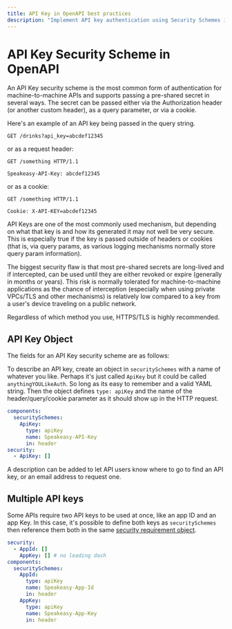 ```yaml
---
title: API Key in OpenAPI best practices
description: "Implement API key authentication using Security Schemes in your OpenAPI specification for better security, developer experience, and seamless integration."
---
```


# API Key Security Scheme in OpenAPI


An API Key security scheme is the most common form of authentication for machine-to-machine APIs and supports passing a pre-shared secret in several ways. The secret can be passed either via the Authorization header (or another custom header), as a query parameter, or via a cookie.


Here's an example of an API key being passed in the query string.

```http
GET /drinks?api_key=abcdef12345
```

or as a request header:

```http
GET /something HTTP/1.1

Speakeasy-API-Key: abcdef12345
```

or as a cookie:

```http
GET /something HTTP/1.1

Cookie: X-API-KEY=abcdef12345
```

API Keys are one of the most commonly used mechanism, but depending on what that key is and how its generated it may not well be very secure. This is especially true if the key is passed outside of headers or cookies (that is, via query params, as various logging mechanisms normally store query param information).

The biggest security flaw is that most pre-shared secrets are long-lived and if intercepted, can be used until they are either revoked or expire (generally in months or years). This risk is normally tolerated for machine-to-machine applications as the chance of interception (especially when using private VPCs/TLS and other mechanisms) is relatively low compared to a key from a user's device traveling on a public network.

Regardless of which method you use, HTTPS/TLS is highly recommended.

## API Key Object

The fields for an API Key security scheme are as follows:

<Table
  data={[
    { field: "`type`", type: "String", required: "✅", description: "`apiKey`" },
    { field: "`description`", type: "String", required: "", description: "Human-readable information. This may contain [CommonMark syntax](https://spec.commonmark.org/) to provide a rich description." },
    { field: "`in`", type: "String", required: "✅", description: "The location of the API key in the request. Valid values are `query`, `header`, or `cookie`." },
    { field: "`name`", type: "String", required: "✅", description: "The name of the key parameter in the location." },
    { field: "`x-*`", type: "[Extensions](/openapi/extensions)", required: "", description: "Any number of extension fields can be added to the security scheme object to be used by tooling and vendors." }
  ]}
  columns={[
    { key: "field", header: "Field" },
    { key: "type", header: "Type" },
    { key: "required", header: "Required" },
    { key: "description", header: "Description" }
  ]}
/>

To describe an API key, create an object in `securitySchemes` with a name of whatever you like. Perhaps it's just called `ApiKey` but it could be called `anythingYOULikeAuth`. So long as its easy to remember and a valid YAML string. Then the object defines `type: apiKey` and the name of the header/query/cookie parameter as it should show up in the HTTP request.

```yaml
components:
  securitySchemes:
    ApiKey:
      type: apiKey
      name: Speakeasy-API-Key
      in: header
security:
  - ApiKey: []
```

A description can be added to let API users know where to go to find an API key, or an email address to request one.

## Multiple API keys

Some APIs require two API keys to be used at once, like an app ID and an app Key. In this case, it's possible to define both keys as `securitySchemes` then reference them both in the same [security requirement object](../../security.mdx).

```yaml
security:
  - AppId: []
    AppKey: [] # no leading dash
components:
  securitySchemes:
    AppId:
      type: apiKey
      name: Speakeasy-App-Id
      in: header
    AppKey:
      type: apiKey
      name: Speakeasy-App-Key
      in: header
```
